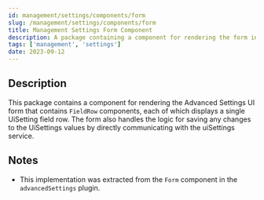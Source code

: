 ```yaml
---
id: management/settings/components/form
slug: /management/settings/components/form
title: Management Settings Form Component
description: A package containing a component for rendering the form in the Advanced Settings UI.
tags: ['management', 'settings']
date: 2023-09-12
---
```


## Description

This package contains a component for rendering the Advanced Settings UI form that contains `FieldRow` components, each of which displays a single UiSetting field row.
The form also handles the logic for saving any changes to the UiSettings values by directly communicating with the uiSettings service.


## Notes

- This implementation was extracted from the `Form` component in the `advancedSettings` plugin.